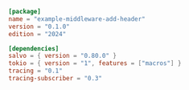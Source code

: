 
```toml  title="middleware-add-header/Cargo.toml"
[package]
name = "example-middleware-add-header"
version = "0.1.0"
edition = "2024"

[dependencies]
salvo = { version = "0.80.0" }
tokio = { version = "1", features = ["macros"] }
tracing = "0.1"
tracing-subscriber = "0.3"

```